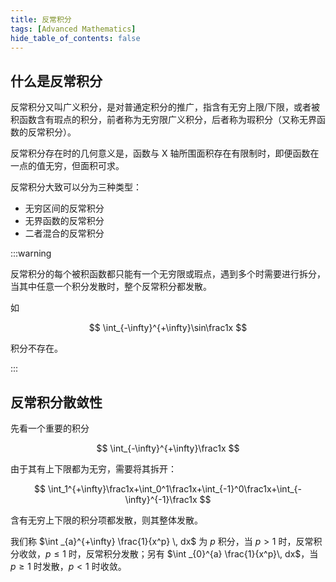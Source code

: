 ```yaml
---
title: 反常积分
tags: [Advanced Mathematics]
hide_table_of_contents: false
---
```


## 什么是反常积分

反常积分又叫广义积分，是对普通定积分的推广，指含有无穷上限/下限，或者被积函数含有瑕点的积分，前者称为无穷限广义积分，后者称为瑕积分（又称无界函数的反常积分）。

反常积分存在时的几何意义是，函数与 X 轴所围面积存在有限制时，即便函数在一点的值无穷，但面积可求。

反常积分大致可以分为三种类型：

- 无穷区间的反常积分
- 无界函数的反常积分
- 二者混合的反常积分

:::warning

反常积分的每个被积函数都只能有一个无穷限或瑕点，遇到多个时需要进行拆分，当其中任意一个积分发散时，整个反常积分都发散。

如

$$
\int_{-\infty}^{+\infty}\sin\frac1x
$$

积分不存在。

:::

## 反常积分散敛性

先看一个重要的积分

$$
\int_{-\infty}^{+\infty}\frac1x
$$

由于其有上下限都为无穷，需要将其拆开：

$$
\int_1^{+\infty}\frac1x+\int_0^1\frac1x+\int_{-1}^0\frac1x+\int_{-\infty}^{-1}\frac1x
$$

含有无穷上下限的积分项都发散，则其整体发散。

我们称 $\int _{a}^{+\infty} \frac{1}{x^p} \, dx$ 为 $p$ 积分，当 $p>1$ 时，反常积分收敛，$p\leq 1$ 时，反常积分发散；另有 $\int _{0}^{a} \frac{1}{x^p}\, dx$，当 $p\geq 1$ 时发散，$p<1$ 时收敛。
